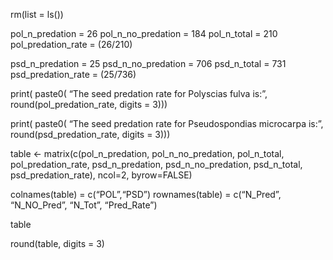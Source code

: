 rm(list = ls())

pol_n_predation = 26
pol_n_no_predation = 184
pol_n_total = 210
pol_predation_rate = (26/210)

psd_n_predation = 25
psd_n_no_predation = 706
psd_n_total = 731
psd_predation_rate = (25/736)

print(
  paste0(
    "The seed predation rate for Polyscias fulva is: ",
    round(pol_predation_rate, digits = 3))) 

print(
  paste0(
    "The seed predation rate for Pseudospondias microcarpa is: ",
    round(psd_predation_rate, digits = 3)))

table <- matrix(c(pol_n_predation, pol_n_no_predation, pol_n_total, pol_predation_rate, psd_n_predation, psd_n_no_predation, psd_n_total, psd_predation_rate), ncol=2, byrow=FALSE)

colnames(table) = c("POL","PSD")
rownames(table) = c("N_Pred", "N_NO_Pred", "N_Tot", "Pred_Rate")

table

round(table, digits = 3)


